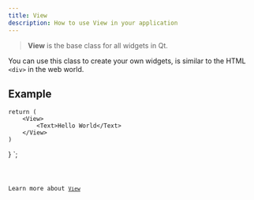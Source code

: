 ```yaml
---
title: View
description: How to use View in your application
---
```



> **View** is the base class for all widgets in Qt.

You can use this class to create your own widgets, is similar to the HTML `<div>` in the web world.

## Example


    return (
        <View>
            <Text>Hello World</Text>
        </View>
    )
}
`;

<Code code={viewExample} title='example_view.tsx' lang='tsx' />

Learn more about [`View`](https://vixen-js.github.io/docs/build-application-vanilla/Basic-Widgets/QWidget)
